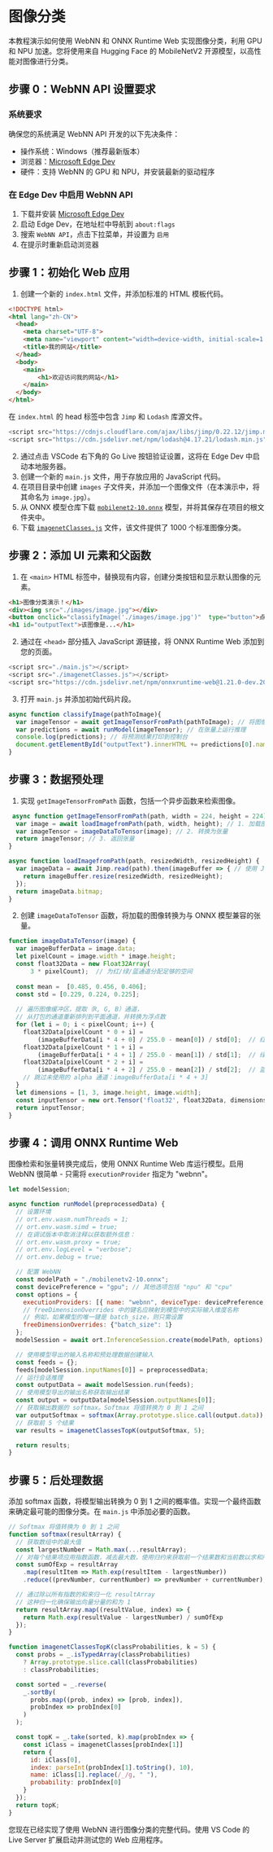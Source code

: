 # 图像分类

本教程演示如何使用 WebNN 和 ONNX Runtime Web 实现图像分类，利用 GPU 和 NPU 加速。您将使用来自 Hugging Face 的 MobileNetV2 开源模型，以高性能对图像进行分类。

## 步骤 0：WebNN API 设置要求

### 系统要求

确保您的系统满足 WebNN API 开发的以下先决条件：

- 操作系统：Windows（推荐最新版本）
- 浏览器：[Microsoft Edge Dev](https://www.microsoft.com/en-us/edge/download/insider?form=MA13FJ)
- 硬件：支持 WebNN 的 GPU 和 NPU，并安装最新的驱动程序

### 在 Edge Dev 中启用 WebNN API

1. 下载并安装 [Microsoft Edge Dev](https://www.microsoft.com/en-us/edge/download/insider?form=MA13FJ)
2. 启动 Edge Dev，在地址栏中导航到 `about:flags`
3. 搜索 `WebNN API`，点击下拉菜单，并设置为 `启用`
4. 在提示时重新启动浏览器

## 步骤 1：初始化 Web 应用

1. 创建一个新的 `index.html` 文件，并添加标准的 HTML 模板代码。

```html showLineNumbers
<!DOCTYPE html>
<html lang="zh-CN">
  <head>
    <meta charset="UTF-8">
    <meta name="viewport" content="width=device-width, initial-scale=1.0">
    <title>我的网站</title>
  </head>
  <body>
    <main>
        <h1>欢迎访问我的网站</h1>
    </main>
  </body>
</html>
```

在 `index.html` 的 head 标签中包含 `Jimp` 和 `Lodash` 库源文件。

```js showLineNumbers
<script src="https://cdnjs.cloudflare.com/ajax/libs/jimp/0.22.12/jimp.min.js" integrity="sha512-8xrUum7qKj8xbiUrOzDEJL5uLjpSIMxVevAM5pvBroaxJnxJGFsKaohQPmlzQP8rEoAxrAujWttTnx3AMgGIww==" crossorigin="anonymous" referrerpolicy="no-referrer"></script>
<script src="https://cdn.jsdelivr.net/npm/lodash@4.17.21/lodash.min.js"></script>
```

2. 通过点击 VSCode 右下角的 Go Live 按钮验证设置，这将在 Edge Dev 中启动本地服务器。
3. 创建一个新的 `main.js` 文件，用于存放应用的 JavaScript 代码。
4. 在项目目录中创建 `images` 子文件夹，并添加一个图像文件（在本演示中，将其命名为 `image.jpg`）。
5. 从 ONNX 模型仓库下载 [`mobilenet2-10.onnx`](https://github.com/onnx/models/blob/main/validated/vision/classification/mobilenet/model/mobilenetv2-10.onnx) 模型，并将其保存在项目的根文件夹中。
6. 下载 [`imagenetClasses.js`](https://github.com/microsoft/webnn-developer-preview/blob/33a497a6747eb7a0a9146a78335f15ed1bea57be/Get%20Started/WebNN%20Tutorial/imagenetClasses.js) 文件，该文件提供了 1000 个标准图像分类。

## 步骤 2：添加 UI 元素和父函数

1. 在 `<main>` HTML 标签中，替换现有内容，创建分类按钮和显示默认图像的元素。

```html showLineNumbers
<h1>图像分类演示！</h1> 
<div><img src="./images/image.jpg"></div> 
<button onclick="classifyImage('./images/image.jpg')"  type="button">点击分类图像！</button> 
<h1 id="outputText">该图像是...</h1>
```

2. 通过在 `<head>` 部分插入 JavaScript 源链接，将 ONNX Runtime Web 添加到您的页面。

```js showLineNumbers
<script src="./main.js"></script> 
<script src="./imagenetClasses.js"></script>
<script src="https://cdn.jsdelivr.net/npm/onnxruntime-web@1.21.0-dev.20250306-e0b66cad28/dist/ort.all.min.js"></script> 
```

3. 打开 `main.js` 并添加初始代码片段。

```js showLineNumbers
async function classifyImage(pathToImage){ 
  var imageTensor = await getImageTensorFromPath(pathToImage); // 将图像转换为张量
  var predictions = await runModel(imageTensor); // 在张量上运行推理
  console.log(predictions); // 将预测结果打印到控制台
  document.getElementById("outputText").innerHTML += predictions[0].name; // 在 HTML 中显示预测结果
} 
```

## 步骤 3：数据预处理

1. 实现 `getImageTensorFromPath` 函数，包括一个异步函数来检索图像。

```js showLineNumbers
 async function getImageTensorFromPath(path, width = 224, height = 224) {
  var image = await loadImagefromPath(path, width, height); // 1. 加载图像
  var imageTensor = imageDataToTensor(image); // 2. 转换为张量
  return imageTensor; // 3. 返回张量
} 

async function loadImagefromPath(path, resizedWidth, resizedHeight) {
  var imageData = await Jimp.read(path).then(imageBuffer => { // 使用 Jimp 加载图像并调整大小
    return imageBuffer.resize(resizedWidth, resizedHeight);
  });
  return imageData.bitmap;
}
```

2. 创建 `imageDataToTensor` 函数，将加载的图像转换为与 ONNX 模型兼容的张量。

```js showLineNumbers
function imageDataToTensor(image) {
  var imageBufferData = image.data;
  let pixelCount = image.width * image.height;
  const float32Data = new Float32Array(
      3 * pixelCount);  // 为红/绿/蓝通道分配足够的空间
 
  const mean =  [0.485, 0.456, 0.406];
  const std = [0.229, 0.224, 0.225];
 
  // 遍历图像缓冲区，提取（R, G, B）通道，
  // 从打包的通道重新排列到平面通道，并转换为浮点数
  for (let i = 0; i < pixelCount; i++) {
    float32Data[pixelCount * 0 + i] =
        (imageBufferData[i * 4 + 0] / 255.0 - mean[0]) / std[0];  // 红色
    float32Data[pixelCount * 1 + i] =
        (imageBufferData[i * 4 + 1] / 255.0 - mean[1]) / std[1];  // 绿色
    float32Data[pixelCount * 2 + i] =
        (imageBufferData[i * 4 + 2] / 255.0 - mean[2]) / std[2];  // 蓝色
    // 跳过未使用的 alpha 通道：imageBufferData[i * 4 + 3]
  }
  let dimensions = [1, 3, image.height, image.width];
  const inputTensor = new ort.Tensor('float32', float32Data, dimensions);
  return inputTensor;
}
```

## 步骤 4：调用 ONNX Runtime Web

图像检索和张量转换完成后，使用 ONNX Runtime Web 库运行模型。启用 WebNN 很简单 - 只需将 `executionProvider` 指定为 "webnn"。

```js showLineNumbers
let modelSession;

async function runModel(preprocessedData) { 
  // 设置环境
  // ort.env.wasm.numThreads = 1; 
  // ort.env.wasm.simd = true; 
  // 在调试版本中取消注释以获取额外信息：
  // ort.env.wasm.proxy = true; 
  // ort.env.logLevel = "verbose";  
  // ort.env.debug = true; 

  // 配置 WebNN
  const modelPath = "./mobilenetv2-10.onnx";
  const devicePreference = "gpu"; // 其他选项包括 "npu" 和 "cpu"
  const options = {
    executionProviders: [{ name: "webnn", deviceType: devicePreference, powerPreference: "default" }],
    // freeDimensionOverrides 中的键名应映射到模型中的实际输入维度名称
    // 例如，如果模型的唯一键是 batch_size，则只需设置
    freeDimensionOverrides: {"batch_size": 1}
  };
  modelSession = await ort.InferenceSession.create(modelPath, options); 

  // 使用模型导出的输入名称和预处理数据创建输入 
  const feeds = {}; 
  feeds[modelSession.inputNames[0]] = preprocessedData; 
  // 运行会话推理
  const outputData = await modelSession.run(feeds); 
  // 使用模型导出的输出名称获取输出结果
  const output = outputData[modelSession.outputNames[0]]; 
  // 获取输出数据的 softmax。Softmax 将值转换为 0 到 1 之间
  var outputSoftmax = softmax(Array.prototype.slice.call(output.data)); 
  // 获取前 5 个结果
  var results = imagenetClassesTopK(outputSoftmax, 5);

  return results; 
}
```

## 步骤 5：后处理数据

添加 softmax 函数，将模型输出转换为 0 到 1 之间的概率值。实现一个最终函数来确定最可能的图像分类。在 `main.js` 中添加必要的函数。

```js showLineNumbers
// Softmax 将值转换为 0 到 1 之间
function softmax(resultArray) {
  // 获取数组中的最大值
  const largestNumber = Math.max(...resultArray);
  // 对每个结果项应用指数函数，减去最大数，使用归约来获取前一个结果数和当前数以求和所有指数结果
  const sumOfExp = resultArray 
    .map(resultItem => Math.exp(resultItem - largestNumber)) 
    .reduce((prevNumber, currentNumber) => prevNumber + currentNumber);

  // 通过除以所有指数的和来归一化 resultArray
  // 这种归一化确保输出向量分量的和为 1
  return resultArray.map((resultValue, index) => {
    return Math.exp(resultValue - largestNumber) / sumOfExp
  });
}

function imagenetClassesTopK(classProbabilities, k = 5) { 
  const probs = _.isTypedArray(classProbabilities)
    ? Array.prototype.slice.call(classProbabilities)
    : classProbabilities;

  const sorted = _.reverse(
    _.sortBy(
      probs.map((prob, index) => [prob, index]),
      probIndex => probIndex[0]
    )
  );

  const topK = _.take(sorted, k).map(probIndex => {
    const iClass = imagenetClasses[probIndex[1]]
    return {
      id: iClass[0],
      index: parseInt(probIndex[1].toString(), 10),
      name: iClass[1].replace(/_/g, " "),
      probability: probIndex[0]
    }
  });
  return topK;
}
```

您现在已经实现了使用 WebNN 进行图像分类的完整代码。使用 VS Code 的 Live Server 扩展启动并测试您的 Web 应用程序。